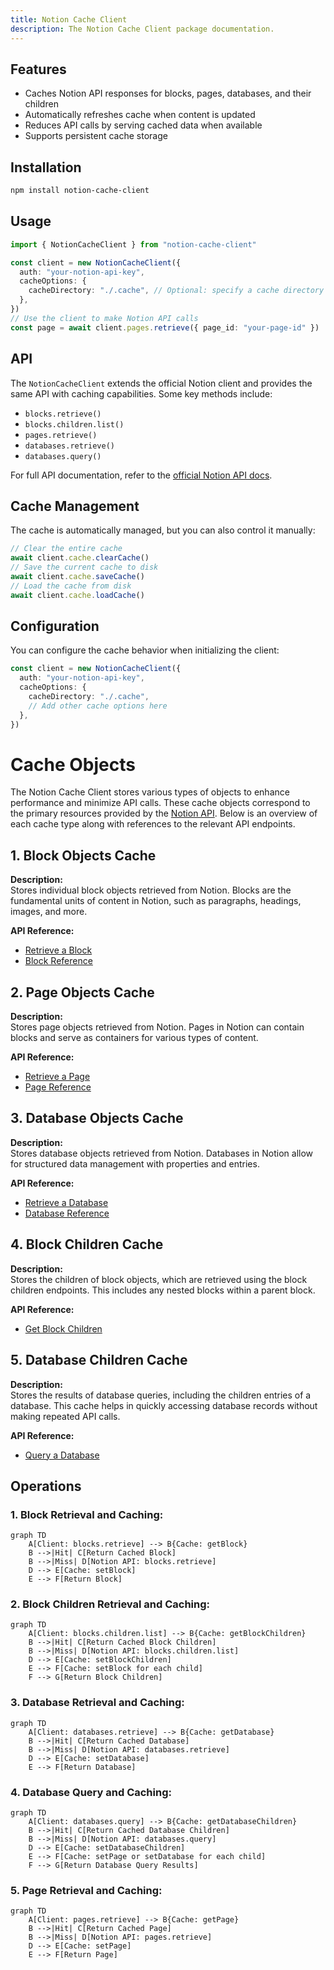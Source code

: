 ```yaml
---
title: Notion Cache Client
description: The Notion Cache Client package documentation.
---
```


## Features

- Caches Notion API responses for blocks, pages, databases, and their children
- Automatically refreshes cache when content is updated
- Reduces API calls by serving cached data when available
- Supports persistent cache storage

## Installation

```bash
npm install notion-cache-client
```

## Usage

```typescript
import { NotionCacheClient } from "notion-cache-client"

const client = new NotionCacheClient({
  auth: "your-notion-api-key",
  cacheOptions: {
    cacheDirectory: "./.cache", // Optional: specify a cache directory
  },
})
// Use the client to make Notion API calls
const page = await client.pages.retrieve({ page_id: "your-page-id" })
```

## API

The `NotionCacheClient` extends the official Notion client and provides the same API with caching capabilities. Some key methods include:

- `blocks.retrieve()`
- `blocks.children.list()`
- `pages.retrieve()`
- `databases.retrieve()`
- `databases.query()`

For full API documentation, refer to the [official Notion API docs](https://developers.notion.com/reference/intro).

## Cache Management

The cache is automatically managed, but you can also control it manually:

```typescript
// Clear the entire cache
await client.cache.clearCache()
// Save the current cache to disk
await client.cache.saveCache()
// Load the cache from disk
await client.cache.loadCache()
```

## Configuration

You can configure the cache behavior when initializing the client:

```typescript
const client = new NotionCacheClient({
  auth: "your-notion-api-key",
  cacheOptions: {
    cacheDirectory: "./.cache",
    // Add other cache options here
  },
})
```

# Cache Objects

The Notion Cache Client stores various types of objects to enhance performance and minimize API calls. These cache objects correspond to the primary resources provided by the [Notion API](https://developers.notion.com/docs). Below is an overview of each cache type along with references to the relevant API endpoints.

## 1. Block Objects Cache

**Description:**  
Stores individual block objects retrieved from Notion. Blocks are the fundamental units of content in Notion, such as paragraphs, headings, images, and more.

**API Reference:**

- [Retrieve a Block](https://developers.notion.com/reference/retrieve-a-block)
- [Block Reference](https://developers.notion.com/reference/block)

## 2. Page Objects Cache

**Description:**  
Stores page objects retrieved from Notion. Pages in Notion can contain blocks and serve as containers for various types of content.

**API Reference:**

- [Retrieve a Page](https://developers.notion.com/reference/retrieve-a-page)
- [Page Reference](https://developers.notion.com/reference/page)

## 3. Database Objects Cache

**Description:**  
Stores database objects retrieved from Notion. Databases in Notion allow for structured data management with properties and entries.

**API Reference:**

- [Retrieve a Database](https://developers.notion.com/reference/retrieve-a-database)
- [Database Reference](https://developers.notion.com/reference/database)

## 4. Block Children Cache

**Description:**  
Stores the children of block objects, which are retrieved using the block children endpoints. This includes any nested blocks within a parent block.

**API Reference:**

- [Get Block Children](https://developers.notion.com/reference/get-block-children)

## 5. Database Children Cache

**Description:**  
Stores the results of database queries, including the children entries of a database. This cache helps in quickly accessing database records without making repeated API calls.

**API Reference:**

- [Query a Database](https://developers.notion.com/reference/post-database-query)

## Operations

### 1. Block Retrieval and Caching:

```mermaid
graph TD
    A[Client: blocks.retrieve] --> B{Cache: getBlock}
    B -->|Hit| C[Return Cached Block]
    B -->|Miss| D[Notion API: blocks.retrieve]
    D --> E[Cache: setBlock]
    E --> F[Return Block]
```

### 2. Block Children Retrieval and Caching:

```mermaid
graph TD
    A[Client: blocks.children.list] --> B{Cache: getBlockChildren}
    B -->|Hit| C[Return Cached Block Children]
    B -->|Miss| D[Notion API: blocks.children.list]
    D --> E[Cache: setBlockChildren]
    E --> F[Cache: setBlock for each child]
    F --> G[Return Block Children]
```

### 3. Database Retrieval and Caching:

```mermaid
graph TD
    A[Client: databases.retrieve] --> B{Cache: getDatabase}
    B -->|Hit| C[Return Cached Database]
    B -->|Miss| D[Notion API: databases.retrieve]
    D --> E[Cache: setDatabase]
    E --> F[Return Database]
```

### 4. Database Query and Caching:

```mermaid
graph TD
    A[Client: databases.query] --> B{Cache: getDatabaseChildren}
    B -->|Hit| C[Return Cached Database Children]
    B -->|Miss| D[Notion API: databases.query]
    D --> E[Cache: setDatabaseChildren]
    E --> F[Cache: setPage or setDatabase for each child]
    F --> G[Return Database Query Results]
```

### 5. Page Retrieval and Caching:

```mermaid
graph TD
    A[Client: pages.retrieve] --> B{Cache: getPage}
    B -->|Hit| C[Return Cached Page]
    B -->|Miss| D[Notion API: pages.retrieve]
    D --> E[Cache: setPage]
    E --> F[Return Page]
```
